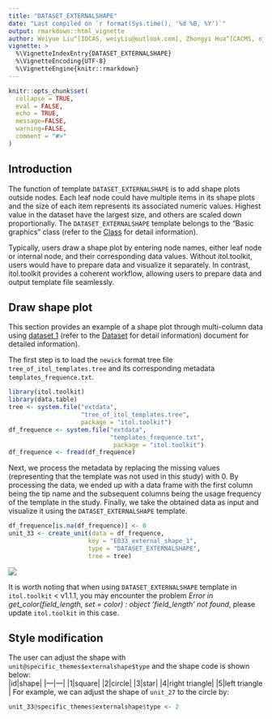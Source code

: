 ```yaml
---
title: "DATASET_EXTERNALSHAPE"
date: "Last compiled on `r format(Sys.time(), '%d %B, %Y')`"
output: rmarkdown::html_vignette
author: Weiyue Liu^[IOCAS, weiyLiu@outlook.com], Zhongyi Hua^[CACMS, njbxhzy@hotmail.com], Tong Zhou^[IOCAS, tongzhou2017@gmail.com]
vignette: >
  %\VignetteIndexEntry{DATASET_EXTERNALSHAPE}
  %\VignetteEncoding{UTF-8}
  %\VignetteEngine{knitr::rmarkdown}
---
```


```r
knitr::opts_chunk$set(
  collapse = TRUE,
  eval = FALSE,
  echo = TRUE,
  message=FALSE,
  warning=FALSE,
  comment = "#>"
)
```

## Introduction
The function of template `DATASET_EXTERNALSHAPE` is to add shape plots outside nodes. Each leaf node could have multiple items in its shape plots and the size of each item represents its associated numeric values. Highest value in the dataset have the largest size, and others are scaled down proportionally. The `DATASET_EXTERNALSHAPE` template belongs to the "Basic graphics" class (refer to the [Class]() for detail information).

Typically, users draw a shape plot by entering node names, either leaf node or internal node, and their corresponding data values. Without itol.toolkit, users would have to prepare data and visualize it separately. In contrast, itol.toolkit provides a coherent workflow, allowing users to prepare data and output template file seamlessly.

## Draw shape plot
This section provides an example of a shape plot through multi-column data using [dataset 1](https://github.com/TongZhou2017/itol.toolkit/tree/master/inst/extdata/dataset1) (refer to the [Dataset](https://tongzhou2017.github.io/itol.toolkit/articles/Datasets.html) for detail information) document for detailed information).

The first step is to load the `newick` format tree file `tree_of_itol_templates.tree` and its corresponding metadata `templates_frequence.txt`.
```r
library(itol.toolkit)
library(data.table)
tree <- system.file("extdata",
                    "tree_of_itol_templates.tree",
                    package = "itol.toolkit")
df_frequence <- system.file("extdata",
                            "templates_frequence.txt",
                             package = "itol.toolkit")
df_frequence <- fread(df_frequence)
```
Next, we process the metadata by replacing the missing values (representing that the template was not used in this study) with 0. By processing the data, we ended up with a data frame with the first column being the tip name and the subsequent columns being the usage frequency of the template in the study. Finally, we take the obtained data as input and visualize it using the `DATASET_EXTERNALSHAPE` template.
```r
df_frequence[is.na(df_frequence)] <- 0
unit_33 <- create_unit(data = df_frequence,
                      key = "E033_external_shape_1",
                      type = "DATASET_EXTERNALSHAPE",
                      tree = tree)
```

![](images/DATASET_EXTERNALSHAPE_1.png)

It is worth noting that when using `DATASET_EXTERNALSHAPE` template in `itol.toolkit` < v1.1.1, you may encounter the problem *Error in get_color(field_length, set = color) : object 'field_length' not found*, please update `itol.toolkit` in this case.

## Style modification
The user can adjust the shape with `unit@specific_themes$externalshape$type` and the shape code is shown below:  
|id|shape|
|---|---|
|1|square|
|2|circle|
|3|star|
|4|right triangle|
|5|left triangle |
For example, we can adjust the shape of `unit_27` to the circle by:
```r
unit_33@specific_themes$externalshape$type <- 2
```
